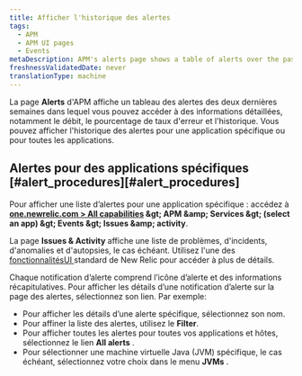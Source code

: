 ```yaml
---
title: Afficher l'historique des alertes
tags:
  - APM
  - APM UI pages
  - Events
metaDescription: APM's alerts page shows a table of alerts over the past two weeks that you can drill down into for details.
freshnessValidatedDate: never
translationType: machine
---
```


La page <DNT>**Alerts**</DNT> d&apos;APM affiche un tableau des alertes des deux dernières semaines dans lequel vous pouvez accéder à des informations détaillées, notamment le débit, le pourcentage de taux d&apos;erreur et l&apos;historique. Vous pouvez afficher l&apos;historique des alertes pour une application spécifique ou pour toutes les applications.

## Alertes pour des applications spécifiques [#alert\_procedures][#alert_procedures]

Pour afficher une liste d’alertes pour une application spécifique : accédez à <DNT>**[one.newrelic.com &gt; All capabilities](https://one.newrelic.com/all-capabilities) &amp;gt; APM &amp;amp; Services &amp;gt; (select an app) &amp;gt; Events &amp;gt; Issues &amp;amp; activity**</DNT>.

La page <DNT>**Issues &amp; Activity**</DNT> affiche une liste de problèmes, d&apos;incidents, d&apos;anomalies et d&apos;autopsies, le cas échéant. Utilisez l&apos;une des [fonctionnalitésUI ](/docs/new-relic-solutions/new-relic-one/introduction-new-relic-platform)standard de New Relic pour accéder à plus de détails.

Chaque notification d’alerte comprend l’icône d’alerte et des informations récapitulatives. Pour afficher les détails d’une notification d’alerte sur la page des alertes, sélectionnez son lien. Par exemple:

* Pour afficher les détails d’une alerte spécifique, sélectionnez son nom.
* Pour affiner la liste des alertes, utilisez le <DNT>**Filter**</DNT>.
* Pour afficher toutes les alertes pour toutes vos applications et hôtes, sélectionnez le lien <DNT>**All alerts**</DNT> .
* Pour sélectionner une machine virtuelle Java (JVM) spécifique, le cas échéant, sélectionnez votre choix dans le menu <DNT>**JVMs**</DNT> .